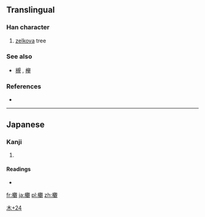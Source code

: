 ==Translingual==

===Han character===
{{Han char|rn=75|rad=木|as=24|sn=28|four=|canj=木廿土山 (DTGU)}}

# [[zelkova]] tree

===See also===
* [[槻]]<!-- looks like a simplificatin? -->, [[欅]]

===References===
* {{Han ref|kx=0564.261|dkj=15986|dj=0953.320|hdz=21327.071|uh=6B1F|ud=27423}}

----

==Japanese==

===Kanji===
{{ja-kanji|grade=|rs=木24}}

# {{defn|lang=ja|sort=木24}}

====Readings====
* {{ja-readings|on=|kun=[[つき]] (tsuki), [[かたくみ]] (katakumi)}}

[[Category:Japanese-only CJKV Characters|木+24]]

[[fr:欟]]
[[ja:欟]]
[[pl:欟]]
[[zh:欟]]